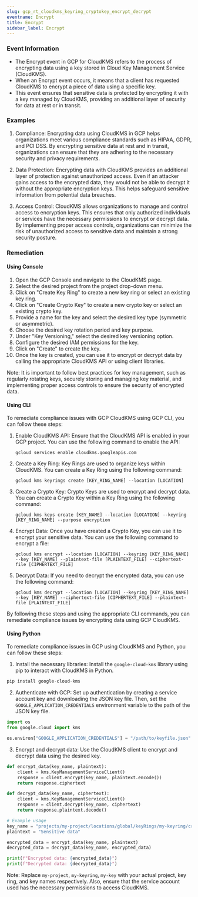 ```yaml
--- 
slug: gcp_rt_cloudkms_keyring_cryptokey_encrypt_decrypt
eventname: Encrypt
title: Encrypt
sidebar_label: Encrypt
---
```

                       
### Event Information

- The Encrypt event in GCP for CloudKMS refers to the process of encrypting data using a key stored in Cloud Key Management Service (CloudKMS).
- When an Encrypt event occurs, it means that a client has requested CloudKMS to encrypt a piece of data using a specific key.
- This event ensures that sensitive data is protected by encrypting it with a key managed by CloudKMS, providing an additional layer of security for data at rest or in transit.


### Examples

1. Compliance: Encrypting data using CloudKMS in GCP helps organizations meet various compliance standards such as HIPAA, GDPR, and PCI DSS. By encrypting sensitive data at rest and in transit, organizations can ensure that they are adhering to the necessary security and privacy requirements.

2. Data Protection: Encrypting data with CloudKMS provides an additional layer of protection against unauthorized access. Even if an attacker gains access to the encrypted data, they would not be able to decrypt it without the appropriate encryption keys. This helps safeguard sensitive information from potential data breaches.

3. Access Control: CloudKMS allows organizations to manage and control access to encryption keys. This ensures that only authorized individuals or services have the necessary permissions to encrypt or decrypt data. By implementing proper access controls, organizations can minimize the risk of unauthorized access to sensitive data and maintain a strong security posture.

### Remediation

#### Using Console

1. Open the GCP Console and navigate to the CloudKMS page.
2. Select the desired project from the project drop-down menu.
3. Click on "Create Key Ring" to create a new key ring or select an existing key ring.
4. Click on "Create Crypto Key" to create a new crypto key or select an existing crypto key.
5. Provide a name for the key and select the desired key type (symmetric or asymmetric).
6. Choose the desired key rotation period and key purpose.
7. Under "Key Versioning," select the desired key versioning option.
8. Configure the desired IAM permissions for the key.
9. Click on "Create" to create the key.
10. Once the key is created, you can use it to encrypt or decrypt data by calling the appropriate CloudKMS API or using client libraries.

Note: It is important to follow best practices for key management, such as regularly rotating keys, securely storing and managing key material, and implementing proper access controls to ensure the security of encrypted data.

#### Using CLI

To remediate compliance issues with GCP CloudKMS using GCP CLI, you can follow these steps:

1. Enable CloudKMS API: Ensure that the CloudKMS API is enabled in your GCP project. You can use the following command to enable the API:
   ```
   gcloud services enable cloudkms.googleapis.com
   ```

2. Create a Key Ring: Key Rings are used to organize keys within CloudKMS. You can create a Key Ring using the following command:
   ```
   gcloud kms keyrings create [KEY_RING_NAME] --location [LOCATION]
   ```

3. Create a Crypto Key: Crypto Keys are used to encrypt and decrypt data. You can create a Crypto Key within a Key Ring using the following command:
   ```
   gcloud kms keys create [KEY_NAME] --location [LOCATION] --keyring [KEY_RING_NAME] --purpose encryption
   ```

4. Encrypt Data: Once you have created a Crypto Key, you can use it to encrypt your sensitive data. You can use the following command to encrypt a file:
   ```
   gcloud kms encrypt --location [LOCATION] --keyring [KEY_RING_NAME] --key [KEY_NAME] --plaintext-file [PLAINTEXT_FILE] --ciphertext-file [CIPHERTEXT_FILE]
   ```

5. Decrypt Data: If you need to decrypt the encrypted data, you can use the following command:
   ```
   gcloud kms decrypt --location [LOCATION] --keyring [KEY_RING_NAME] --key [KEY_NAME] --ciphertext-file [CIPHERTEXT_FILE] --plaintext-file [PLAINTEXT_FILE]
   ```

By following these steps and using the appropriate CLI commands, you can remediate compliance issues by encrypting data using GCP CloudKMS.

#### Using Python

To remediate compliance issues in GCP using CloudKMS and Python, you can follow these steps:

1. Install the necessary libraries: Install the `google-cloud-kms` library using pip to interact with CloudKMS in Python.

```python
pip install google-cloud-kms
```

2. Authenticate with GCP: Set up authentication by creating a service account key and downloading the JSON key file. Then, set the `GOOGLE_APPLICATION_CREDENTIALS` environment variable to the path of the JSON key file.

```python
import os
from google.cloud import kms

os.environ["GOOGLE_APPLICATION_CREDENTIALS"] = "/path/to/keyfile.json"
```

3. Encrypt and decrypt data: Use the CloudKMS client to encrypt and decrypt data using the desired key.

```python
def encrypt_data(key_name, plaintext):
    client = kms.KeyManagementServiceClient()
    response = client.encrypt(key_name, plaintext.encode())
    return response.ciphertext

def decrypt_data(key_name, ciphertext):
    client = kms.KeyManagementServiceClient()
    response = client.decrypt(key_name, ciphertext)
    return response.plaintext.decode()

# Example usage
key_name = "projects/my-project/locations/global/keyRings/my-keyring/cryptoKeys/my-key"
plaintext = "Sensitive data"

encrypted_data = encrypt_data(key_name, plaintext)
decrypted_data = decrypt_data(key_name, encrypted_data)

print(f"Encrypted data: {encrypted_data}")
print(f"Decrypted data: {decrypted_data}")
```

Note: Replace `my-project`, `my-keyring`, `my-key` with your actual project, key ring, and key names respectively. Also, ensure that the service account used has the necessary permissions to access CloudKMS.


 